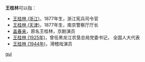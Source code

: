 '''王桂林'''可以指：
* [[王桂林_(浙江)|王桂林 (浙江)]]，1877年生，浙江宪兵司令官
* [[王桂林_(天津)|王桂林 (天津)]]，1877年生，南京警察厅厅长
* [[盖春来|盖春来]]，原名王桂林，京剧演员
* [[王桂林_(1925年)|王桂林 (1925年)]]，曾任黑龙江农垦总局党委书记，<!--哪一届？-->全国人大代表
* [[王桂林_(1944年)|王桂林 (1944年)]]，滑稽戏演员

{{disambig}}

[[Category:三字王姓人名消歧义|gui]]